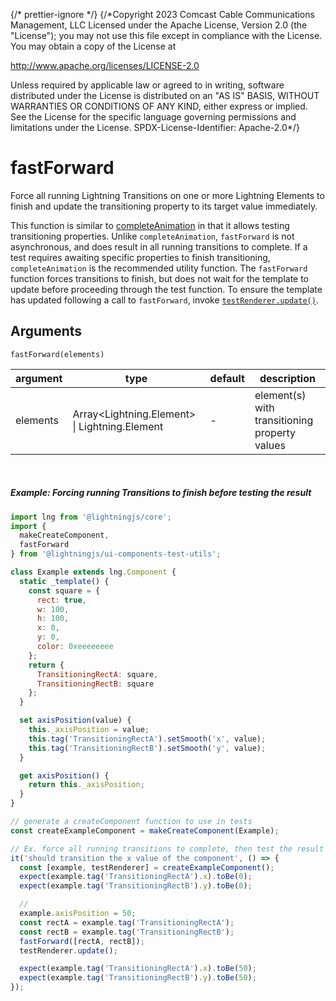 {/* prettier-ignore */}
{/*Copyright 2023 Comcast Cable Communications Management, LLC
Licensed under the Apache License, Version 2.0 (the "License");
you may not use this file except in compliance with the License.
You may obtain a copy of the License at

http://www.apache.org/licenses/LICENSE-2.0

Unless required by applicable law or agreed to in writing, software
distributed under the License is distributed on an "AS IS" BASIS,
WITHOUT WARRANTIES OR CONDITIONS OF ANY KIND, either express or implied.
See the License for the specific language governing permissions and
limitations under the License.
SPDX-License-Identifier: Apache-2.0\*/}


<Meta title="Documentation / Unit Testing / Test Utils / fastForward" />

# fastForward

Force all running Lightning Transitions on one or more Lightning Elements to finish and update the transitioning property to its target value immediately.

This function is similar to [completeAnimation](/story/docs-unit-testing-test-utils-completeanimation--page) in that it allows testing transitioning properties. Unlike `completeAnimation`, `fastForward` is not asynchronous, and does result in all running transitions to complete. If a test requires awaiting specific properties to finish transitioning, `completeAnimation` is the recommended utility function. The `fastForward` function forces transitions to finish, but does not wait for the template to update before proceeding through the test function. To ensure the template has updated following a call to `fastForward`, invoke [`testRenderer.update()`](/story/docs-unit-testing-test-renderer-overview--page).

## Arguments

`fastForward(elements)`

| argument | type                                            | default | description                                   |
| -------- | ----------------------------------------------- | ------- | --------------------------------------------- |
| elements | Array\<Lightning.Element\> \| Lightning.Element | -       | element(s) with transitioning property values |

<br />

##### Example: Forcing running Transitions to finish before testing the result

```js
import lng from '@lightningjs/core';
import {
  makeCreateComponent,
  fastForward
} from '@lightningjs/ui-components-test-utils';

class Example extends lng.Component {
  static _template() {
    const square = {
      rect: true,
      w: 100,
      h: 100,
      x: 0,
      y: 0,
      color: 0xeeeeeeee
    };
    return {
      TransitioningRectA: square,
      TransitioningRectB: square
    };
  }

  set axisPosition(value) {
    this._axisPosition = value;
    this.tag('TransitioningRectA').setSmooth('x', value);
    this.tag('TransitioningRectB').setSmooth('y', value);
  }

  get axisPosition() {
    return this._axisPosition;
  }
}

// generate a createComponent function to use in tests
const createExampleComponent = makeCreateComponent(Example);

// Ex. force all running transitions to complete, then test the result
it('should transition the x value of the component', () => {
  const [example, testRenderer] = createExampleComponent();
  expect(example.tag('TransitioningRectA').x).toBe(0);
  expect(example.tag('TransitioningRectB').y).toBe(0);

  //
  example.axisPosition = 50;
  const rectA = example.tag('TransitioningRectA');
  const rectB = example.tag('TransitioningRectB');
  fastForward([rectA, rectB]);
  testRenderer.update();

  expect(example.tag('TransitioningRectA').x).toBe(50);
  expect(example.tag('TransitioningRectB').y).toBe(50);
});
```
